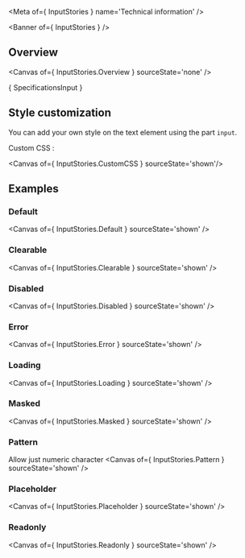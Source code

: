 
<Meta of={ InputStories } name='Technical information' />

<Banner of={ InputStories } />

## Overview

<Canvas of={ InputStories.Overview } sourceState='none' />

<Markdown> { SpecificationsInput } </Markdown>

## Style customization

You can add your own style on the text element using the part `input`.

Custom CSS :

<Canvas of={ InputStories.CustomCSS } sourceState='shown'/>

## Examples

### Default

<Canvas of={ InputStories.Default } sourceState='shown' />

### Clearable

<Canvas of={ InputStories.Clearable } sourceState='shown' />

### Disabled

<Canvas of={ InputStories.Disabled } sourceState='shown' />

### Error

<Canvas of={ InputStories.Error } sourceState='shown' />

### Loading

<Canvas of={ InputStories.Loading } sourceState='shown' />

### Masked

<Canvas of={ InputStories.Masked } sourceState='shown' />

### Pattern
Allow just numeric character
<Canvas of={ InputStories.Pattern } sourceState='shown' />

### Placeholder

<Canvas of={ InputStories.Placeholder } sourceState='shown' />

### Readonly

<Canvas of={ InputStories.Readonly } sourceState='shown' />
